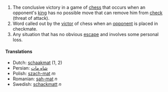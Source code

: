 #The conclusive victory in a game of [[chess]] that occurs when an opponent's [[king]] has no possible move that can remove him from [[check]] (threat of attack).
#Word called out by the [[victor]] of chess when an [[opponent]] is placed in checkmate.
#Any situation that has no obvious [[escape]] and involves some personal loss.

==== Translations ====
*Dutch: [[schaakmat]] (1, 2)
*Persian: [[شاه مات]]
*Polish: [[szach-mat]] ''m''
*Romanian: [[şah-mat]] ''n''
*Swedish: [[schackmatt]] ''n''